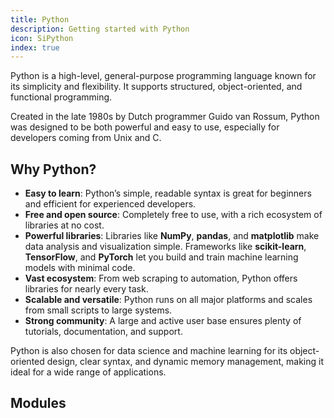 ```yaml
---
title: Python
description: Getting started with Python
icon: SiPython
index: true
---
```


Python is a high-level, general-purpose programming language known for its simplicity and flexibility. It supports structured, object-oriented, and functional programming.

Created in the late 1980s by Dutch programmer Guido van Rossum, Python was designed to be both powerful and easy to use, especially for developers coming from Unix and C.

## Why Python?

- **Easy to learn**: Python’s simple, readable syntax is great for beginners and efficient for experienced developers.
- **Free and open source**: Completely free to use, with a rich ecosystem of libraries at no cost.
- **Powerful libraries**: Libraries like **NumPy**, **pandas**, and **matplotlib** make data analysis and visualization simple. Frameworks like **scikit-learn**, **TensorFlow**, and **PyTorch** let you build and train machine learning models with minimal code.
- **Vast ecosystem**: From web scraping to automation, Python offers libraries for nearly every task.
- **Scalable and versatile**: Python runs on all major platforms and scales from small scripts to large systems.
- **Strong community**: A large and active user base ensures plenty of tutorials, documentation, and support.

Python is also chosen for data science and machine learning for its object-oriented design, clear syntax, and dynamic memory management, making it ideal for a wide range of applications.

## Modules
